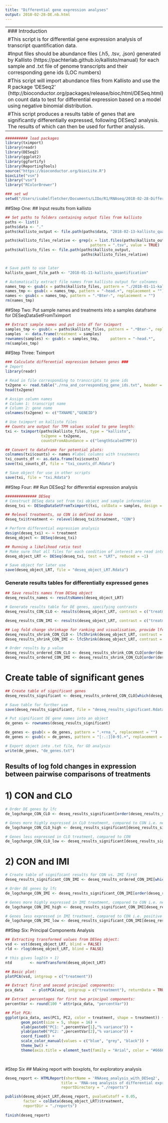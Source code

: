 ```yaml
--- 
title: "Differential gene expression analyses"
output: 2018-02-28-DE.nb.html
--- 
```

---
### Introduction 
#This script is for differential gene expression analysis of transcript quantification data.
#Input files should be abundance files (.h5, .tsv, .json) generated by Kallisto (https://pachterlab.github.io/kallisto/manual) for each sample and .txt file of genome transcripts and their corresponding gene ids (LOC numbers)
#This script will import abundance files from Kallisto and use the R package 'DESeq2' (http://bioconductor.org/packages/release/bioc/html/DESeq.html) on count data to test for differential expression based on a model using negative binomial distribution.
#This script produces a results table of genes that are significantly differentially expressed, following DESeq2 analysis. The results of which can then be used for further analysis. 
---

```r
########## load packages 
library(tximport)
library(readr)
library(DESeq2)
library(ggplot2)
library(ggfortify)
library(ReportingTools)
source("https://bioconductor.org/biocLite.R")
biocLite("vsn")
library("vsn")
library("RColorBrewer")

### set wd 
setwd("/Users/isabelfletcher/Documents/LIDo/R1/RNAseq/2018-02-28-Differential_Expression")

```
##Step One:
## Input results from kallisto
```r
## Set paths to folders containing output files from kallisto
paths <- list()
paths$data <- "." 
paths$kallisto_output <- file.path(paths$data, "2018-02-13-kallisto_quantification")

paths$kallisto_files_relative <- grep(x = list.files(paths$kallisto_output, recursive = TRUE),
                                      pattern = ".tsv", value = TRUE)
paths$kallisto_files <- file.path(paths$kallisto_output,
                                  paths$kallisto_files_relative)


# Save path to use later
kallisto_quant_file_path <- "2018-01-11-kallisto_quantification"

# Automatically extract file names from kallisto output for colnames
names_tmp <- gsub(x = paths$kallisto_files, pattern = "./2018-01-11-kallisto_quantification/2016-Bter-", replacement = "")
names_tmp <- gsub(x = names_tmp, pattern = "-head.+", replacement = "")
names <- gsub(x = names_tmp, pattern = ".*Bter-", replacement = "")
rm(names_tmp)

```
##Step Two: Put sample names and treatments into a samples dataframe for DESeqDataSetFromTximport
```r
## Extract sample names and put into df for tximport
samples_tmp <- gsub(x = paths$kallisto_files, pattern = ".*Bter-", replacement = "")
samples  <- data.frame(treatment = samples)
rownames(samples) <- gsub(x = samples_tmp,     pattern = "-head.*",     replacement = "")
rm(samples_tmp)

```
##Step Three: Tximport
```r
### Calculate differential expression between genes ###
# Import
library(readr)

# Read in file corresponding to transcripts to gene ids
tx2gene <- read.table("./rna_and_corresponding_gene_ids.txt", header = F)
head(tx2gene)

# Assign column names
# Column 1: transcript name
# Column 2: gene name
colnames(tx2gene) <- c("TXNAME","GENEID")

# Use tximport on kallisto files 
## Counts are output for TPM values scaled to gene length:
txi <- tximport(paths$kallisto_files, type = "kallisto", 
                tx2gene = tx2gene,
                countsFromAbundance = c("lengthScaledTPM"))

## Convert to dataframe for potential plots:
colnames(txi$counts) <- names #label columns with treatments
txi_counts_df <- as.data.frame(txi$counts)
save(txi_counts_df, file = "txi_counts_df.Rdata")

# Save object for use in other scripts
save(txi, file = "txi.Rdata")

```
##Step Four:
## Run DESeq2 for differential expression analysis 
```r
############## DESeq
# Construct DESeq data set from txi object and sample information
deseq_txi <- DESeqDataSetFromTximport(txi, colData = samples, design = ~ treatment) 

## Relevel treatments, so CON is defined as base
deseq_txi$treatment <- relevel(deseq_txi$treatment, "CON")

# Perform differential expression analysis
design(deseq_txi) <- ~ treatment
deseq_object <- DESeq(deseq_txi)

## Running a likelihood ratio test
# Make sure that all files for each condition of interest are read into the DESEq object:
deseq_object_LRT <- DESeq(deseq_txi, test = "LRT", reduced = ~1)

# Save object for later use
save(deseq_object_LRT, file = "deseq_object_LRT.Rdata")

```

### Generate results tables for differentially expressed genes
```r
## Save results names from DESeq object 
deseq_results_names <- resultsNames(deseq_object_LRT)

# Generate results table for DE genes, specifying contrasts
deseq_results_CON_CLO <- results(deseq_object_LRT, contrast = c("treatment", "CON","CLO"))

deseq_results_CON_IMI <- results(deseq_object_LRT, contrast = c("treatment", "CON","IMI"))

## Log fold change shrinkage for ranking and visualisation, provide lfcshrink() with the DESeq object 
deseq_results_shrink_CON_CLO <- lfcShrink(deseq_object_LRT, contrast = c("treatment", "CON","CLO"))
deseq_results_shrink_CON_IMI <- lfcShrink(deseq_object_LRT, contrast = c("treatment", "CON","IMI"))

# Order results by p value
deseq_results_ordered_CON_CLO <- deseq_results_shrink_CON_CLO[order(deseq_results_shrink_CON_CLO$padj),]
deseq_results_ordered_CON_IMI <- deseq_results_shrink_CON_CLO[order(deseq_results_shrink_CON_IMI$padj),]

```

# Create table of significant genes
```r
## Create table of significant genes 
deseq_results_significant <- deseq_results_ordered_CON_CLO[which(deseq_results_ordered_CON_CLO$padj < 0.05), ]

# Save table for further use
save(deseq_results_significant, file = "deseq_results_significant.Rdata")

# Put significant DE gene names into an object
de_genes <- rownames(deseq_results_significant)

de_genes <- gsub(x = de_genes, pattern = ".+rna_", replacement = "")
de_genes <- gsub(x = de_genes, pattern = "[:.:][0-9].+", replacement = "")

# Export object into .txt file, for GO analysis
write(de_genes, "de_genes.txt")
```

## Results of log fold changes in expression between pairwise comparisons of treatments
# 1) CON and CLO
```r
# Order DE genes by lfc
de_logchange_CON_CLO <- deseq_results_significant[order(deseq_results_significant$log2FoldChange),]

# Genes more highly expressed in CLO treatment, compared to CON i.e. negative lfc values
de_logchange_CON_CLO_high <- deseq_results_significant[deseq_results_significant$log2FoldChange < 0,]

# Genes less expressed in CLO treatment, compared to CON
de_logchange_CON_CLO_low <- deseq_results_significant[deseq_results_significant$log2FoldChange > 0,]

```
# 2) CON and IMI
```r
# Create table of significant results for CON vs. IMI first
deseq_results_significant_CON_IMI <- deseq_results_ordered_CON_IMI[which(deseq_results_ordered_CON_IMI$padj < 0.05), ]

# Order DE genes by lfc 
de_logchange_CON_IMI <- deseq_results_significant_CON_IMI[order(deseq_results_significant_CON_IMI$log2FoldChange),]

# Genes more highly expressed in IMI treatment, compared to CON i.e. negative lfc values
de_logchange_CON_IMI_high <- deseq_results_significant_CON_IMI[deseq_results_significant_CON_IMI$log2FoldChange < 0,]

# Genes less expressed in IMI treatment, compared to CON i.e. positive lfc values
de_logchange_CON_IMI_low <- deseq_results_significant_CON_IMI[deseq_results_significant_CON_IMI$log2FoldChange > 0,]

```

##Step Six: Principal Components Analysis
```r
## Extracting transformed values from DESeq object:
vsd <- vst(deseq_object_LRT, blind = FALSE)
rld <- rlog(deseq_object_LRT, blind = FALSE)

# this gives log2(n + 1)
ntd        <- normTransform(deseq_object_LRT)

## Basic plot:
plotPCA(vsd, intgroup = c("treatment"))

## Extract first and second principal components:
pca_data    <- plotPCA(vsd, intgroup = c("treatment"), returnData = TRUE)

## Extract percentages for first two principal components:
percentVar <- round(100 * attr(pca_data, "percentVar"))

## Plot PCA:
ggplot(pca_data, aes(PC1, PC2, color = treatment, shape = treatment)) +
       geom_point(size = 5, shape = 16) +
       xlab(paste0("PC1: ",percentVar[1],"% variance")) +
       ylab(paste0("PC2: ",percentVar[2],"% variance")) + 
       coord_fixed() +
       scale_color_manual(values = c("blue", "grey", "black")) +
       theme_bw() +
       theme(axis.title = element_text(family = "Arial", color = "#666666", face = "bold", size = 16)) 

        
```


#Step Six
## Making report with boxplots, for exploratory analysis 
```r
deseq_report <- HTMLReport(shortName = 'RNAseq_analysis_with_DESeq2',
                         title = 'RNA-seq analysis of differential expression using DESeq2',
                         reportDirectory = "./reports")

publish(deseq_object_LRT,deseq_report, pvalueCutoff = 0.05,
        factor = colData(deseq_object_LRT)$treatment,
        reportDir = "./reports")
        
finish(deseq_report)
```





